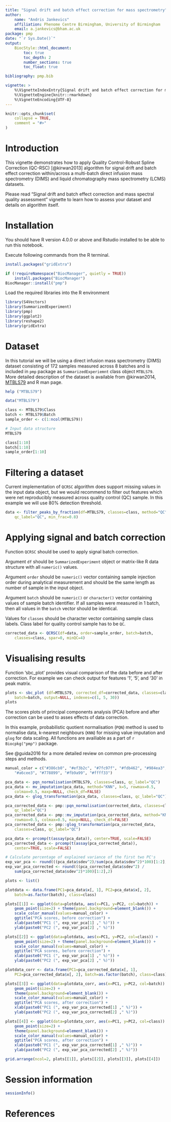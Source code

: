 ```yaml
---
title: "Signal drift and batch effect correction for mass spectrometry"
author: 
    name: "Andris Jankevics"
    affiliation: Phenome Centre Birmingham, University of Birmingham
    email: a.jankevics@bham.ac.uk
package: pmp
date: "`r Sys.Date()`"
output: 
    BiocStyle::html_document:
        toc: true
        toc_depth: 2  
        number_sections: true  
        toc_float: true

bibliography: pmp.bib

vignette: >
    %\VignetteIndexEntry{Signal drift and batch effect correction for mass spectrometry}
    %\VignetteEngine{knitr::rmarkdown}
    %\VignetteEncoding{UTF-8}
---
```


```r
knitr::opts_chunk$set(
    collapse = TRUE,
    comment = "#>"
)
```

# Introduction

This vignette demonstrates how to apply Quality Control-Robust Spline 
Correction (QC-RSC) [@kirwan2013] algorithm for signal drift and batch effect
correction within/across a multi-batch direct infusion mass spectrometry (DIMS)
and liquid chromatography mass spectrometry (LCMS) datasets.

Please read "Signal drift and batch effect correction and mass spectral quality
assessment" vignette to learn how to assess your dataset and details on
algorithm itself.

# Installation

You should have R version 4.0.0 or above and Rstudio installed to be able to
run this notebook.

Execute following commands from the R terminal.

```r
install.packages("gridExtra")

if (!requireNamespace("BiocManager", quietly = TRUE))
    install.packages("BiocManager")
BiocManager::install("pmp")
```

Load the required libraries into the R environment
```r
library(S4Vectors)
library(SummarizedExperiment)
library(pmp)
library(ggplot2)
library(reshape2)
library(gridExtra)
```

# Dataset

In this tutorial we will be using  a direct infusion mass spectrometry (DIMS) 
dataset consisting of 172 samples measured across 8 batches and is included in
`pmp` package as `SummarizedExperiemnt` class object `MTBLS79`. 
More detailed description of the dataset is available from  @kirwan2014, 
[MTBLS79](https://www.ebi.ac.uk/metabolights/MTBLS79) and R man page.

```r
help ("MTBLS79")
```

```r
data("MTBLS79")

class <- MTBLS79$Class
batch <- MTBLS79$Batch
sample_order <- c(1:ncol(MTBLS79))

# Input data structure
MTBLS79

class[1:10]
batch[1:10]
sample_order[1:10]
```

# Filtering a dataset

Current implementation of `QCRSC` algorithm does support missing values in the 
input data object, but we would recommend to filter out features which were net 
reproducibly measured across quality control (QC) sample. In this example we 
will use 80% detection threshold.

```r
data <- filter_peaks_by_fraction(df=MTBLS79, classes=class, method="QC",
    qc_label="QC", min_frac=0.8)
```

# Applying signal and batch correction 

Function `QCRSC` should be used to apply signal batch correction. 

Argument `df` should be `SummarizedExperiment` object or matrix-like R data 
structure with all `numeric()` values.

Argument `order` should be `numeric()` vector containing sample injection 
order during analytical measurement and should be the same length as number of
sample in the input object. 

Argument `batch` should be `numeric()` or `character()` vector containing values
of sample batch identifier. If all samples were measured in 1 batch, then all 
values in the `batch` vector should be identical. 

Values for `classes` should be character vector containing sample class labels.
Class label for quality control sample has to be `QC`.

```r
corrected_data <- QCRSC(df=data, order=sample_order, batch=batch, 
    classes=class, spar=0, minQC=4)
```

# Visualising results

Function 'sbc_plot' provides visual comparison of the data before and after 
correction. For example we can check output for features '1', '5', and '30' in 
peak matrix.
```r
plots <- sbc_plot (df=MTBLS79, corrected_df=corrected_data, classes=class, 
    batch=batch, output=NULL, indexes=c(1, 5, 30))
plots
```

The scores plots of principal components analysis (PCA) before 
and after correction can be used to asses effects of data correction. 

In this example, probabilistic quotient normalisation (`PQN`) method is used to
normalise data, k-nearest neighbours (`KNN`) for missing value imputation and
`glog` for data scaling. All functions are availiable as a part of
`r Biocpkg("pmp")` package.

See @guida2016 for a more detailed review on common pre-processing steps and
methods.

```r

manual_color = c("#386cb0", "#ef3b2c", "#7fc97f", "#fdb462", "#984ea3", 
    "#a6cee3", "#778899", "#fb9a99", "#ffff33")

pca_data <- pqn_normalisation(MTBLS79, classes=class, qc_label="QC")
pca_data <- mv_imputation(pca_data, method="KNN", k=5, rowmax=0.5,
    colmax=0.5, maxp=NULL, check_df=FALSE)
pca_data <- glog_transformation(pca_data, classes=class, qc_label="QC")

pca_corrected_data <- pmp::pqn_normalisation(corrected_data, classes=class,
    qc_label="QC")
pca_corrected_data <- pmp::mv_imputation(pca_corrected_data, method="KNN", k=5,
    rowmax=0.5, colmax=0.5, maxp=NULL, check_df=FALSE)
pca_corrected_data <- pmp::glog_transformation(pca_corrected_data, 
    classes=class, qc_label="QC")

pca_data <- prcomp(t(assay(pca_data)), center=TRUE, scale=FALSE)
pca_corrected_data <- prcomp(t(assay(pca_corrected_data)),
    center=TRUE, scale=FALSE)

# Calculate percentage of explained variance of the first two PC's
exp_var_pca <- round(((pca_data$sdev^2)/sum(pca_data$sdev^2)*100)[1:2],2)
exp_var_pca_corrected <- round(((pca_corrected_data$sdev^2) /
    sum(pca_corrected_data$sdev^2)*100)[1:2],2)

plots <- list()

plotdata <- data.frame(PC1=pca_data$x[, 1], PC2=pca_data$x[, 2], 
    batch=as.factor(batch), class=class)

plots[[1]] <- ggplot(data=plotdata, aes(x=PC1, y=PC2, col=batch)) +
    geom_point(size=2) + theme(panel.background=element_blank()) +
    scale_color_manual(values=manual_color) +
    ggtitle("PCA scores, before correction") +
    xlab(paste0("PC1 (", exp_var_pca[1] ," %)")) +
    ylab(paste0("PC2 (", exp_var_pca[2] ," %)"))

plots[[2]] <- ggplot(data=plotdata, aes(x=PC1, y=PC2, col=class)) +
    geom_point(size=2) + theme(panel.background=element_blank()) +
    scale_color_manual(values=manual_color) +
    ggtitle("PCA scores, before correction") +
    xlab(paste0("PC1 (", exp_var_pca[1] ," %)")) +
    ylab(paste0("PC2 (", exp_var_pca[2] ," %)"))

plotdata_corr <- data.frame(PC1=pca_corrected_data$x[, 1], 
    PC2=pca_corrected_data$x[, 2], batch=as.factor(batch), class=class)

plots[[3]] <- ggplot(data=plotdata_corr, aes(x=PC1, y=PC2, col=batch)) +
    geom_point(size=2) +
    theme(panel.background=element_blank()) +
    scale_color_manual(values=manual_color) +
    ggtitle("PCA scores, after correction") +
    xlab(paste0("PC1 (", exp_var_pca_corrected[1] ," %)")) +
    ylab(paste0("PC2 (", exp_var_pca_corrected[2] ," %)"))

plots[[4]] <- ggplot(data=plotdata_corr, aes(x=PC1, y=PC2, col=class)) +
    geom_point(size=2) +
    theme(panel.background=element_blank()) +
    scale_color_manual(values=manual_color) +
    ggtitle("PCA scores, after correction") +
    xlab(paste0("PC1 (", exp_var_pca_corrected[1] ," %)")) +
    ylab(paste0("PC2 (", exp_var_pca_corrected[2] ," %)"))

grid.arrange(ncol=2, plots[[1]], plots[[2]], plots[[3]], plots[[4]])
```

# Session information

```r
sessionInfo()
```

# References
